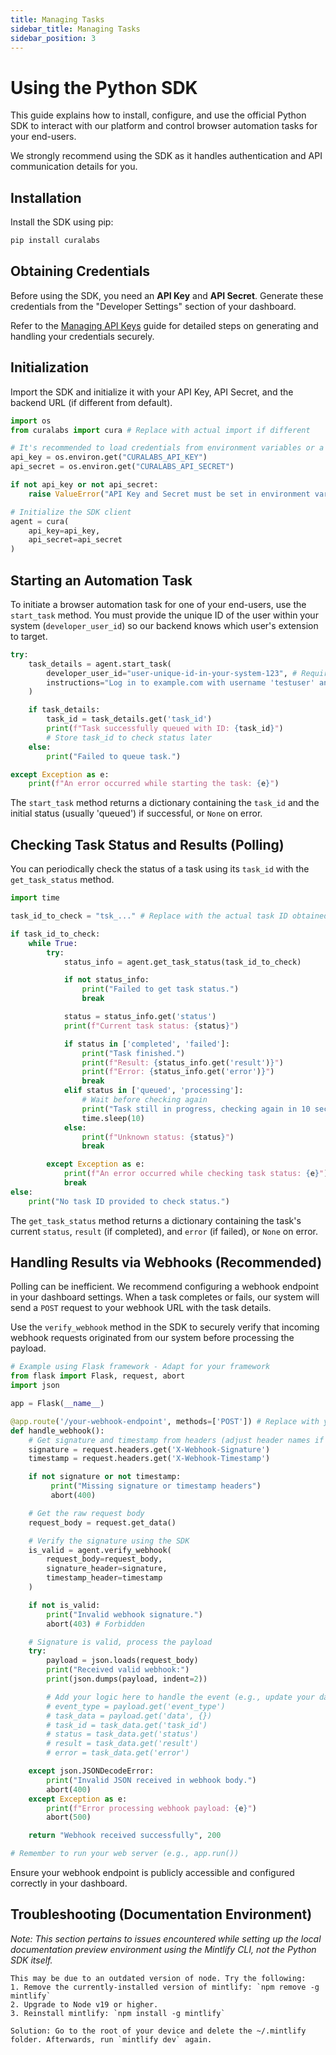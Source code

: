 ```yaml
---
title: Managing Tasks
sidebar_title: Managing Tasks
sidebar_position: 3
---
```


# Using the Python SDK

This guide explains how to install, configure, and use the official Python SDK to interact with our platform and control browser automation tasks for your end-users.

We strongly recommend using the SDK as it handles authentication and API communication details for you.

## Installation

Install the SDK using pip:

```bash
pip install curalabs
```

## Obtaining Credentials

Before using the SDK, you need an **API Key** and **API Secret**. Generate these credentials from the "Developer Settings" section of your dashboard.

Refer to the [Managing API Keys](./managing-api-keys.md) guide for detailed steps on generating and handling your credentials securely.

## Initialization

Import the SDK and initialize it with your API Key, API Secret, and the backend URL (if different from default).

```python
import os
from curalabs import cura # Replace with actual import if different

# It's recommended to load credentials from environment variables or a secure config
api_key = os.environ.get("CURALABS_API_KEY")
api_secret = os.environ.get("CURALABS_API_SECRET")

if not api_key or not api_secret:
    raise ValueError("API Key and Secret must be set in environment variables (CURALABS_API_KEY, CURALABS_API_SECRET)")

# Initialize the SDK client
agent = cura(
    api_key=api_key,
    api_secret=api_secret
)
```

## Starting an Automation Task

To initiate a browser automation task for one of your end-users, use the `start_task` method. You must provide the unique ID of the user within your system (`developer_user_id`) so our backend knows which user's extension to target.

```python
try:
    task_details = agent.start_task(
        developer_user_id="user-unique-id-in-your-system-123", # Required: Your internal ID for the end-user
        instructions="Log in to example.com with username 'testuser' and password 'password123', then navigate to the dashboard." # Required: Instructions for the agent
    )

    if task_details:
        task_id = task_details.get('task_id')
        print(f"Task successfully queued with ID: {task_id}")
        # Store task_id to check status later
    else:
        print("Failed to queue task.")

except Exception as e:
    print(f"An error occurred while starting the task: {e}")

```

The `start_task` method returns a dictionary containing the `task_id` and the initial status (usually 'queued') if successful, or `None` on error.

## Checking Task Status and Results (Polling)

You can periodically check the status of a task using its `task_id` with the `get_task_status` method.

```python
import time

task_id_to_check = "tsk_..." # Replace with the actual task ID obtained from start_task

if task_id_to_check:
    while True:
        try:
            status_info = agent.get_task_status(task_id_to_check)

            if not status_info:
                print("Failed to get task status.")
                break

            status = status_info.get('status')
            print(f"Current task status: {status}")

            if status in ['completed', 'failed']:
                print("Task finished.")
                print(f"Result: {status_info.get('result')}")
                print(f"Error: {status_info.get('error')}")
                break
            elif status in ['queued', 'processing']:
                # Wait before checking again
                print("Task still in progress, checking again in 10 seconds...")
                time.sleep(10)
            else:
                print(f"Unknown status: {status}")
                break

        except Exception as e:
            print(f"An error occurred while checking task status: {e}")
            break
else:
    print("No task ID provided to check status.")

```

The `get_task_status` method returns a dictionary containing the task's current `status`, `result` (if completed), and `error` (if failed), or `None` on error.

## Handling Results via Webhooks (Recommended)

Polling can be inefficient. We recommend configuring a webhook endpoint in your dashboard settings. When a task completes or fails, our system will send a `POST` request to your webhook URL with the task details.

Use the `verify_webhook` method in the SDK to securely verify that incoming webhook requests originated from our system before processing the payload.

```python
# Example using Flask framework - Adapt for your framework
from flask import Flask, request, abort
import json

app = Flask(__name__)

@app.route('/your-webhook-endpoint', methods=['POST']) # Replace with your actual endpoint
def handle_webhook():
    # Get signature and timestamp from headers (adjust header names if needed)
    signature = request.headers.get('X-Webhook-Signature')
    timestamp = request.headers.get('X-Webhook-Timestamp')

    if not signature or not timestamp:
         print("Missing signature or timestamp headers")
         abort(400)

    # Get the raw request body
    request_body = request.get_data()

    # Verify the signature using the SDK
    is_valid = agent.verify_webhook(
        request_body=request_body,
        signature_header=signature,
        timestamp_header=timestamp
    )

    if not is_valid:
        print("Invalid webhook signature.")
        abort(403) # Forbidden

    # Signature is valid, process the payload
    try:
        payload = json.loads(request_body)
        print("Received valid webhook:")
        print(json.dumps(payload, indent=2))

        # Add your logic here to handle the event (e.g., update your database, notify user)
        # event_type = payload.get('event_type')
        # task_data = payload.get('data', {})
        # task_id = task_data.get('task_id')
        # status = task_data.get('status')
        # result = task_data.get('result')
        # error = task_data.get('error')

    except json.JSONDecodeError:
        print("Invalid JSON received in webhook body.")
        abort(400)
    except Exception as e:
        print(f"Error processing webhook payload: {e}")
        abort(500)

    return "Webhook received successfully", 200

# Remember to run your web server (e.g., app.run())
```
Ensure your webhook endpoint is publicly accessible and configured correctly in your dashboard.

## Troubleshooting (Documentation Environment)

*Note: This section pertains to issues encountered while setting up the local documentation preview environment using the Mintlify CLI, not the Python SDK itself.*

<AccordionGroup>
  <Accordion title='Error: Could not load the "sharp" module using the darwin-arm64 runtime'>

    This may be due to an outdated version of node. Try the following:
    1. Remove the currently-installed version of mintlify: `npm remove -g mintlify`
    2. Upgrade to Node v19 or higher.
    3. Reinstall mintlify: `npm install -g mintlify`
  </Accordion>

  <Accordion title="Issue: Encountering an unknown error (Mintlify CLI)">

    Solution: Go to the root of your device and delete the ~/.mintlify folder. Afterwards, run `mintlify dev` again.
  </Accordion>
</AccordionGroup>
